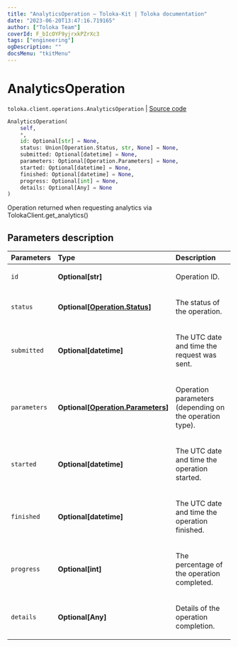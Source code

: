 ```yaml
---
title: "AnalyticsOperation — Toloka-Kit | Toloka documentation"
date: "2023-06-20T13:47:16.719165"
author: ["Toloka Team"]
coverId: F_bIcOYF9yjrxkPZrXc3
tags: ["engineering"]
ogDescription: ""
docsMenu: "tkitMenu"
---
```


# AnalyticsOperation

`toloka.client.operations.AnalyticsOperation` | [Source code](https://github.com/Toloka/toloka-kit/blob/v1.2.0/src/client/operations.py#L121)

```python
AnalyticsOperation(
    self,
    *,
    id: Optional[str] = None,
    status: Union[Operation.Status, str, None] = None,
    submitted: Optional[datetime] = None,
    parameters: Optional[Operation.Parameters] = None,
    started: Optional[datetime] = None,
    finished: Optional[datetime] = None,
    progress: Optional[int] = None,
    details: Optional[Any] = None
)
```

Operation returned when requesting analytics via TolokaClient.get_analytics()

## Parameters description

| Parameters | Type | Description |
| :----------| :----| :-----------|
`id`|**Optional\[str\]**|<p>Operation ID.</p>
`status`|**Optional\[[Operation.Status](/docs/toloka-kit/reference/toloka.client.operations.Operation.Status)\]**|<p>The status of the operation.</p>
`submitted`|**Optional\[datetime\]**|<p>The UTC date and time the request was sent.</p>
`parameters`|**Optional\[[Operation.Parameters](/docs/toloka-kit/reference/toloka.client.operations.Operation.Parameters)\]**|<p>Operation parameters (depending on the operation type).</p>
`started`|**Optional\[datetime\]**|<p>The UTC date and time the operation started.</p>
`finished`|**Optional\[datetime\]**|<p>The UTC date and time the operation finished.</p>
`progress`|**Optional\[int\]**|<p>The percentage of the operation completed.</p>
`details`|**Optional\[Any\]**|<p>Details of the operation completion.</p>